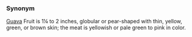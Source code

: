 ===Synonym===
[[Guava]] Fruit is 1¼ to 2 inches, globular or pear-shaped with thin, yellow, green, or brown skin; the meat is yellowish or pale green to pink in color.